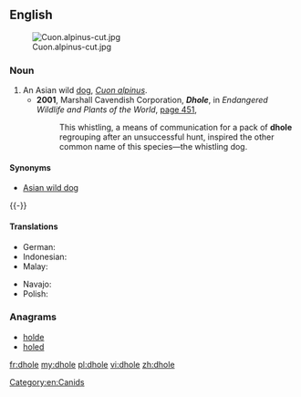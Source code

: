 ==English==
{{wikipedia}}
[[File:Cuon.alpinus-cut.jpg|thumb]]

===Noun===
{{en-noun|pl2=dhole}}

# An Asian wild [[dog]], ''[[Cuon alpinus]]''.
#* '''2001''', Marshall Cavendish Corporation, '''''Dhole''''', in ''Endangered Wildlife and Plants of the World'', [http://books.google.com/books?id=jTMY7Fp01zcC&pg=PA451&dq=%22dhole|dholes%22&hl=en&ei=zOBMTs2ZDIHEmAWY_8nFBg&sa=X&oi=book_result&ct=result&resnum=2&ved=0CC4Q6AEwAQ#v=onepage&q=%22dhole|dholes%22&f=false page 451],
#*: This whistling, a means of communication for a pack of '''dhole''' regrouping after an unsuccessful hunt, inspired the other common name of this species—the whistling dog.

====Synonyms====
* [[Asian wild dog]]

{{-}}

====Translations====
{{trans-top|Asian Wild Dog}}
* German: {{t-|de|Rothund|m}}
* Indonesian: {{t+|id|ajak|xs=Indonesian}}
* Malay: {{t|ms|anjing hutan}}
{{trans-mid}}
* Navajo: {{tø|nv|Náátsʼózídę́ę́ʼ mąʼiiłchííʼ}}
* Polish: {{t+|pl|cyjon|m}}
{{trans-bottom}}

===Anagrams===
* [[holde#English|holde]]
* [[holed#English|holed]]

[[Category:en:Canids]]

[[fr:dhole]]
[[my:dhole]]
[[pl:dhole]]
[[vi:dhole]]
[[zh:dhole]]